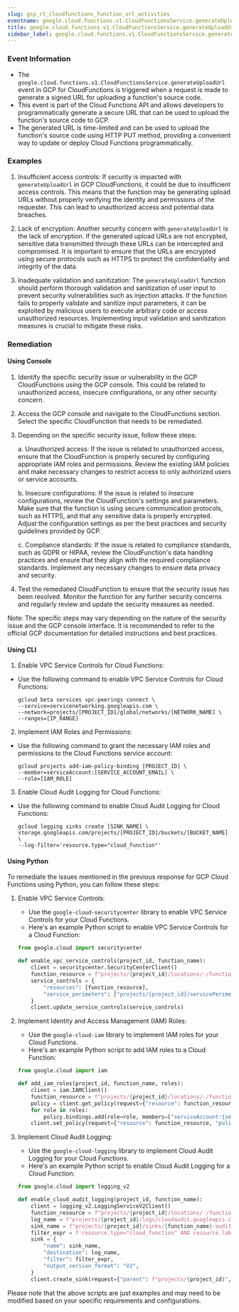 ```yaml
--- 
slug: gcp_rt_cloudfunctions_function_url_activities
eventname: google.cloud.functions.v1.CloudFunctionsService.generateUploadUrl
title: google.cloud.functions.v1.CloudFunctionsService.generateUploadUrl
sidebar_label: google.cloud.functions.v1.CloudFunctionsService.generateUploadUrl
---
```

                       
### Event Information

- The `google.cloud.functions.v1.CloudFunctionsService.generateUploadUrl` event in GCP for CloudFunctions is triggered when a request is made to generate a signed URL for uploading a function's source code.
- This event is part of the Cloud Functions API and allows developers to programmatically generate a secure URL that can be used to upload the function's source code to GCP.
- The generated URL is time-limited and can be used to upload the function's source code using HTTP PUT method, providing a convenient way to update or deploy Cloud Functions programmatically.


### Examples

1. Insufficient access controls: If security is impacted with `generateUploadUrl` in GCP CloudFunctions, it could be due to insufficient access controls. This means that the function may be generating upload URLs without properly verifying the identity and permissions of the requester. This can lead to unauthorized access and potential data breaches.

2. Lack of encryption: Another security concern with `generateUploadUrl` is the lack of encryption. If the generated upload URLs are not encrypted, sensitive data transmitted through these URLs can be intercepted and compromised. It is important to ensure that the URLs are encrypted using secure protocols such as HTTPS to protect the confidentiality and integrity of the data.

3. Inadequate validation and sanitization: The `generateUploadUrl` function should perform thorough validation and sanitization of user input to prevent security vulnerabilities such as injection attacks. If the function fails to properly validate and sanitize input parameters, it can be exploited by malicious users to execute arbitrary code or access unauthorized resources. Implementing input validation and sanitization measures is crucial to mitigate these risks.

### Remediation

#### Using Console

1. Identify the specific security issue or vulnerability in the GCP CloudFunctions using the GCP console. This could be related to unauthorized access, insecure configurations, or any other security concern.

2. Access the GCP console and navigate to the CloudFunctions section. Select the specific CloudFunction that needs to be remediated.

3. Depending on the specific security issue, follow these steps:

   a. Unauthorized access: If the issue is related to unauthorized access, ensure that the CloudFunction is properly secured by configuring appropriate IAM roles and permissions. Review the existing IAM policies and make necessary changes to restrict access to only authorized users or service accounts.

   b. Insecure configurations: If the issue is related to insecure configurations, review the CloudFunction's settings and parameters. Make sure that the function is using secure communication protocols, such as HTTPS, and that any sensitive data is properly encrypted. Adjust the configuration settings as per the best practices and security guidelines provided by GCP.

   c. Compliance standards: If the issue is related to compliance standards, such as GDPR or HIPAA, review the CloudFunction's data handling practices and ensure that they align with the required compliance standards. Implement any necessary changes to ensure data privacy and security.

4. Test the remediated CloudFunction to ensure that the security issue has been resolved. Monitor the function for any further security concerns and regularly review and update the security measures as needed.

Note: The specific steps may vary depending on the nature of the security issue and the GCP console interface. It is recommended to refer to the official GCP documentation for detailed instructions and best practices.

#### Using CLI

1. Enable VPC Service Controls for Cloud Functions:
- Use the following command to enable VPC Service Controls for Cloud Functions:
  ```
  gcloud beta services vpc-peerings connect \
  --service=servicenetworking.googleapis.com \
  --network=projects/[PROJECT_ID]/global/networks/[NETWORK_NAME] \
  --ranges=[IP_RANGE]
  ```

2. Implement IAM Roles and Permissions:
- Use the following command to grant the necessary IAM roles and permissions to the Cloud Functions service account:
  ```
  gcloud projects add-iam-policy-binding [PROJECT_ID] \
  --member=serviceAccount:[SERVICE_ACCOUNT_EMAIL] \
  --role=[IAM_ROLE]
  ```

3. Enable Cloud Audit Logging for Cloud Functions:
- Use the following command to enable Cloud Audit Logging for Cloud Functions:
  ```
  gcloud logging sinks create [SINK_NAME] \
  storage.googleapis.com/projects/[PROJECT_ID]/buckets/[BUCKET_NAME] \
  --log-filter='resource.type="cloud_function"'
  ```

#### Using Python

To remediate the issues mentioned in the previous response for GCP Cloud Functions using Python, you can follow these steps:

1. Enable VPC Service Controls:
   - Use the `google-cloud-securitycenter` library to enable VPC Service Controls for your Cloud Functions.
   - Here's an example Python script to enable VPC Service Controls for a Cloud Function:

   ```python
   from google.cloud import securitycenter

   def enable_vpc_service_controls(project_id, function_name):
       client = securitycenter.SecurityCenterClient()
       function_resource = f"projects/{project_id}/locations/-/functions/{function_name}"
       service_controls = {
           "resources": [function_resource],
           "service_perimeters": ["projects/{project_id}/servicePerimeters/{perimeter_id}"],
       }
       client.update_service_controls(service_controls)
   ```

2. Implement Identity and Access Management (IAM) Roles:
   - Use the `google-cloud-iam` library to implement IAM roles for your Cloud Functions.
   - Here's an example Python script to add IAM roles to a Cloud Function:

   ```python
   from google.cloud import iam

   def add_iam_roles(project_id, function_name, roles):
       client = iam.IAMClient()
       function_resource = f"projects/{project_id}/locations/-/functions/{function_name}"
       policy = client.get_policy(request={"resource": function_resource})
       for role in roles:
           policy.bindings.add(role=role, members=["serviceAccount:{service_account_id}"])
       client.set_policy(request={"resource": function_resource, "policy": policy})
   ```

3. Implement Cloud Audit Logging:
   - Use the `google-cloud-logging` library to implement Cloud Audit Logging for your Cloud Functions.
   - Here's an example Python script to enable Cloud Audit Logging for a Cloud Function:

   ```python
   from google.cloud import logging_v2

   def enable_cloud_audit_logging(project_id, function_name):
       client = logging_v2.LoggingServiceV2Client()
       function_resource = f"projects/{project_id}/locations/-/functions/{function_name}"
       log_name = f"projects/{project_id}/logs/cloudaudit.googleapis.com%2Factivity"
       sink_name = f"projects/{project_id}/sinks/{function_name}-audit-logs"
       filter_expr = f'resource.type="cloud_function" AND resource.labels.function_name="{function_name}"'
       sink = {
           "name": sink_name,
           "destination": log_name,
           "filter": filter_expr,
           "output_version_format": "V2",
       }
       client.create_sink(request={"parent": f"projects/{project_id}", "sink": sink})
   ```

Please note that the above scripts are just examples and may need to be modified based on your specific requirements and configurations.


 